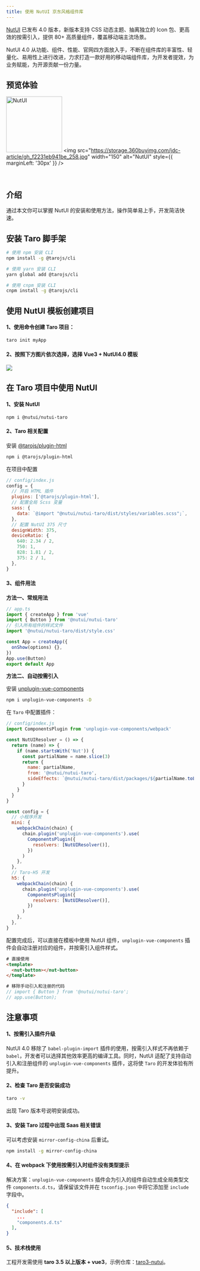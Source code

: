 ```yaml
---
title: 使用 NutUI 京东风格组件库
---
```


[NutUI](https://nutui.jd.com/#/) 已发布 4.0 版本，新版本支持 CSS 动态主题、抽离独立的 Icon 包、更高效的按需引入，提供 80+ 高质量组件，覆盖移动端主流场景。

NutUI 4.0 从功能、组件、性能、官网四方面放入手，不断在组件库的丰富性、轻量化、易用性上进行改进，力求打造一款好用的移动端组件库，为开发者提效，为业务赋能，为开源贡献一份力量。

## 预览体验

<img
  src="https://img12.360buyimg.com/imagetools/jfs/t1/162421/39/13392/9425/6052ea60E592310a9/264bdff23ef5fe95.png"
  width="150"
  alt="NutUI"
/>
<img
  src="https://storage.360buyimg.com/jdc-article/gh_f2231eb941be_258.jpg"
  width="150"
  alt="NutUI"
  style={{ marginLeft: '30px' }}
/>

&nbsp;

## 介绍

通过本文你可以掌握 NutUI 的安装和使用方法，操作简单易上手，开发简洁快速。

## 安装 Taro 脚手架

```bash
# 使用 npm 安装 CLI
npm install -g @tarojs/cli

# 使用 yarn 安装 CLI
yarn global add @tarojs/cli

# 使用 cnpm 安装 CLI
cnpm install -g @tarojs/cli
```

## 使用 NutUI 模板创建项目

#### 1、使用命令创建 Taro 项目：

```bash
taro init myApp
```

#### 2、按照下方图片依次选择，选择 Vue3 + NutUI4.0 模板

<img src="https://img14.360buyimg.com/imagetools/jfs/t1/201678/33/30837/74007/63bcd078F1954ad0f/3859610e4a9f2c0a.png" />

## 在 Taro 项目中使用 NutUI

#### 1、安装 NutUI

```
npm i @nutui/nutui-taro
```

#### 2、Taro 相关配置

安装 [@tarojs/plugin-html](https://taro-docs.jd.com/docs/use-h5/)

```bash
npm i @tarojs/plugin-html
```

在项目中配置

```javascript
// config/index.js
config = {
  // 开启 HTML 插件
  plugins: ['@tarojs/plugin-html'],
  // 配置全局 Scss 变量
  sass: {
    data: `@import "@nutui/nutui-taro/dist/styles/variables.scss";`,
  },
  // 配置 NutUI 375 尺寸
  designWidth: 375,
  deviceRatio: {
    640: 2.34 / 2,
    750: 1,
    828: 1.81 / 2,
    375: 2 / 1,
  },
}
```

#### 3、组件用法

**方法一、常规用法**

```javascript
// app.ts
import { createApp } from 'vue'
import { Button } from '@nutui/nutui-taro'
// 引入所有组件的样式文件
import '@nutui/nutui-taro/dist/style.css'

const App = createApp({
  onShow(options) {},
})
App.use(Button)
export default App
```

**方法二、自动按需引入**

安装 [unplugin-vue-components](https://github.com/antfu/unplugin-vue-components)

```bash
npm i unplugin-vue-components -D
```

在 `Taro` 中配置插件：

```javascript
// config/index.js
import ComponentsPlugin from 'unplugin-vue-components/webpack'

const NutUIResolver = () => {
  return (name) => {
    if (name.startsWith('Nut')) {
      const partialName = name.slice(3)
      return {
        name: partialName,
        from: '@nutui/nutui-taro',
        sideEffects: `@nutui/nutui-taro/dist/packages/${partialName.toLowerCase()}/style`,
      }
    }
  }
}

const config = {
  // 小程序开发
  mini: {
    webpackChain(chain) {
      chain.plugin('unplugin-vue-components').use(
        ComponentsPlugin({
          resolvers: [NutUIResolver()],
        })
      )
    },
  },
  // Taro-H5 开发
  h5: {
    webpackChain(chain) {
      chain.plugin('unplugin-vue-components').use(
        ComponentsPlugin({
          resolvers: [NutUIResolver()],
        })
      )
    },
  },
}
```

配置完成后，可以直接在模板中使用 NutUI 组件，`unplugin-vue-components` 插件会自动注册对应的组件，并按需引入组件样式。

```html
# 直接使用
<template>
  <nut-button></nut-button>
</template>
```

```javascript
# 移除手动引入和注册的代码
// import { Button } from '@nutui/nutui-taro';
// app.use(Button);
```

## 注意事项

#### 1、按需引入插件升级

NutUI 4.0 移除了 `babel-plugin-import` 插件的使用，按需引入样式不再依赖于 `babel`，开发者可以选择其他效率更高的编译工具。同时，NutUI 适配了支持自动引入和注册组件的 `unplugin-vue-components` 插件，这将使 `Taro` 的开发体验有所提升。

#### 2、检查 Taro 是否安装成功

```bash
taro -v
```

出现 Taro 版本号说明安装成功。

#### 3、安装 Taro 过程中出现 Saas 相关错误

可以考虑安装 `mirror-config-china` 后重试。

```bash
npm install -g mirror-config-china
```

#### 4、在 webpack 下使用按需引入时组件没有类型提示

解决方案：`unplugin-vue-components` 插件会为引入的组件自动生成全局类型文件 `components.d.ts`，请保留该文件并在 `tsconfig.json` 中将它添加至 `include` 字段中。

```json
{
  "include": [
    ...
    "components.d.ts"
  ],
}
```

#### 5、技术栈使用

工程开发需使用 **taro 3.5 以上版本 + vue3**，示例仓库：[taro3-nutui](https://github.com/jdf2e/nutui-demo/tree/master/taro)。
